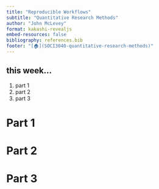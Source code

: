 ```yaml
---
title: "Reproducible Workflows"
subtitle: "Quantitative Research Methods"
author: "John McLevey"
format: kakashi-revealjs
embed-resources: false
bibliography: references.bib
footer: "[🏠](SOCI3040-quantitative-research-methods)"
---
```


## this week...

1. part 1
2. part 2
3. part 3

# Part 1

# Part 2

# Part 3